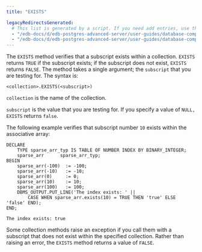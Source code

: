 ```yaml
---
title: "EXISTS"

legacyRedirectsGenerated:
  # This list is generated by a script. If you need add entries, use the `legacyRedirects` key.
  - "/edb-docs/d/edb-postgres-advanced-server/user-guides/database-compatibility-stored-procedural-language-guide/13/exists.html"
  - "/edb-docs/d/edb-postgres-advanced-server/user-guides/database-compatibility-stored-procedural-language-guide/latest/exists.html"
---
```


<div id="exists" class="registered_link"></div>

The `EXISTS` method verifies that a subscript exists within a collection. `EXISTS` returns `TRUE` if the subscript exists; if the subscript does not exist, `EXISTS` returns `FALSE`. The method takes a single argument; the `subscript` that you are testing for. The syntax is:

```text
<collection>.EXISTS(<subscript>)
```

`collection` is the name of the collection.

`subscript` is the value that you are testing for. If you specify a value of `NULL, EXISTS` returns `false`.

The following example verifies that subscript number `10` exists within the associative array:

```text
DECLARE
    TYPE sparse_arr_typ IS TABLE OF NUMBER INDEX BY BINARY_INTEGER;
    sparse_arr      sparse_arr_typ;
BEGIN
    sparse_arr(-100)  := -100;
    sparse_arr(-10)   := -10;
    sparse_arr(0)     := 0;
    sparse_arr(10)    := 10;
    sparse_arr(100)   := 100;
    DBMS_OUTPUT.PUT_LINE('The index exists: ' ||
        CASE WHEN sparse_arr.exists(10) = TRUE THEN 'true' ELSE 'false' END);
END;

The index exists: true
```

Some collection methods raise an exception if you call them with a subscript that does not exist within the specified collection. Rather than raising an error, the `EXISTS` method returns a value of `FALSE`.

